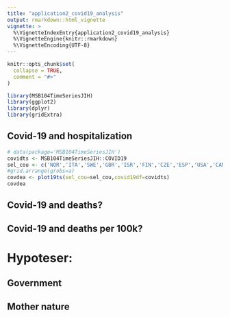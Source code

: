 ```yaml
---
title: "application2_covid19_analysis"
output: rmarkdown::html_vignette
vignette: >
  %\VignetteIndexEntry{application2_covid19_analysis}
  %\VignetteEngine{knitr::rmarkdown}
  %\VignetteEncoding{UTF-8}
---
```


```r
knitr::opts_chunk$set(
  collapse = TRUE,
  comment = "#>"
)
```

```r
library(MSB104TimeSeriesJIH)
library(ggplot2)
library(dplyr)
library(gridExtra)
```

## Covid-19 and hospitalization

```r
# data(package='MSB104TimeSeriesJIH')
covidts <- MSB104TimeSeriesJIH::COVID19
sel_cou <- c('NOR','ITA','SWE','GBR','ISR','FIN','CZE','ESP','USA','CAN','SVK')
#grid.arrange(grobs=a)
covdea <- plot19ts(sel_cou=sel_cou,covid19df=covidts)
covdea
```

## Covid-19 and deaths?
## Covid-19 and deaths per 100k?


# Hypoteser:

## Government

## Mother nature


